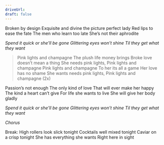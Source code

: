 ```yaml
---
driveUrl:
draft: false
---
```


Broken by design
Exquisite and divine
the picture perfect lady
Red lips to ease the fate
The men who learn too late
She’s not their aphrodite 

_Spend it quick or she'll be gone
Glittering eyes won’t shine
Til they get what they want_

> Pink lights and champagne
  The plush life money brings
  Broke love doesn’t mean a thing
  She needs pink lights,
  Pink lights and champagne
  Pink lights and champagne
  To her its all a game
  Her love has no shame
  She wants needs pink lights,
  Pink lights and champagne
  (2x)

Passion’s not enough
The only kind of love
That will ever make her happy
The kind a heart can’t give
For life she wants to live
She will give her body gladly

_Spend it quick or she'll be gone
Glittering eyes won’t shine
Til they get what they want_

_Chorus_

Break:
High rollers look slick tonight
Cocktails well mixed tonight
Caviar on a crisp tonight
She has everything she wants
Right here in sight